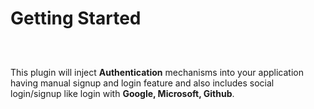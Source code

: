 



# Getting Started

##

<br/>

This plugin will inject **Authentication** mechanisms into your application
having manual signup and login feature and also includes social
login/signup like login with **Google, Microsoft, Github**.